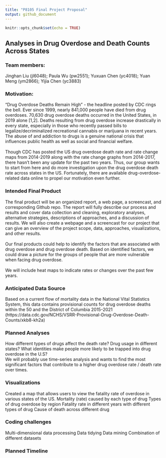```yaml
---
title: "P8105 Final Project Proposal"
output: github_document
---
```


```r
knitr::opts_chunk$set(echo = TRUE)
```

## Analyses in Drug Overdose and Death Counts Across States
### Team members:
Jinghan Liu (jl6048); Paula Wu (pw2551); Yuxuan Chen (yc4018); Yuan Meng (ym2866); Yijia Chen (yc3883)

### Motivation:
“Drug Overdose Deaths Remain High” - the headline posted by CDC rings the bell. Ever since 1999, nearly 841,000 people have died from drug overdoses. 70,630 drug overdose deaths occurred in the United States, in 2019 alone [1,2]. Deaths resulting from drug overdose increase drastically in every state, especially in those who recently passed bills to legalize/decriminalized recreational cannabis or marijuana in recent years. The abuse of and addiction to drugs is a genuine national crisis that influences public health as well as social and financial welfare. <br><br>
Though CDC has posted the US drug overdose death rate and rate change maps from 2014-2019 along with the rate change graphs from 2014-2017, there hasn’t been any update for the past two years. Thus, our group wants to start from here and do more investigation upon the drug overdose death rate across states in the US. Fortunately, there are available drug-overdose-related data online to propel our motivation even further. 

### Intended Final Product
The final product will be an organized report, a web page, a screencast, and corresponding Github repo. The report will fully describe our process and results and cover data collection and cleaning, exploratory analyses, alternative strategies, descriptions of approaches, and a discussion of results. We will also create a webpage and a screencast for our project that can give an overview of the project scope, data, approaches, visualizations, and other results.<br><br>
Our final products could help to identify the factors that are associated with drug overdose and drug overdose death. Based on identified factors, we could draw a picture for the groups of people that are more vulnerable when facing drug overdose. <br><br>
We will include heat maps to indicate rates or changes over the past few years. 

### Anticipated Data Source
Based on a current flow of mortality data in the National Vital Statistics System, this data contains provisional counts for drug overdose deaths within the 50 and the District of Columbia 2015-2021 (https://data.cdc.gov/NCHS/VSRR-Provisional-Drug-Overdose-Death-Counts/xkb8-kh2a)

### Planned Analyses
How different types of drugs affect the death rate? Drug usage in different states? What identities make people more likely to be trapped into drug overdose in the U.S? <br>
We will probably use time-series analysis and wants to find the most significant factors that contribute to a higher drug overdose rate / death rate over times. 

### Visualizations 
Created a map that allows users to view the fatality rate of overdose in various states of the US.
Mortality (rate) caused by each type of drug
Types of drug overdose by region 
Fatality rate in different years with different types of drug
Cause of death across different drug
 
### Coding challenges
Multi-dimensional data processing
Data tidying
Data mining
Combination of different datasets

### Planned Timeline


